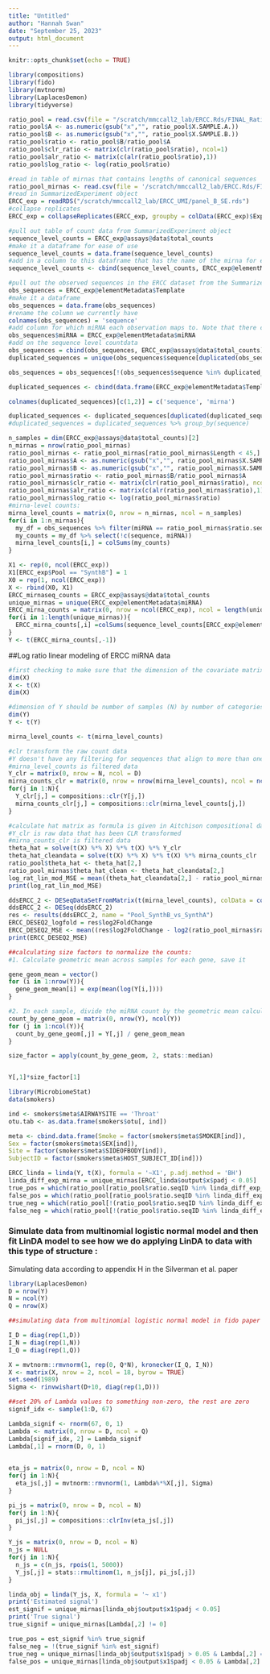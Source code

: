 ```yaml
---
title: "Untitled"
author: "Hannah Swan"
date: "September 25, 2023"
output: html_document
---
```


```r
knitr::opts_chunk$set(echo = TRUE)
```

```r
library(compositions)
library(fido)
library(mvtnorm)
library(LaplacesDemon)
library(tidyverse)
```



```r
ratio_pool = read.csv(file = "/scratch/mmccall2_lab/ERCC.Rds/FINAL_Ratiometric_SynthA_and_SynthB-1.csv", sep="\t")
ratio_pool$A <- as.numeric(gsub("x","", ratio_pool$X.SAMPLE.A.))
ratio_pool$B <- as.numeric(gsub("x","", ratio_pool$X.SAMPLE.B.))
ratio_pool$ratio <- ratio_pool$B/ratio_pool$A
ratio_pool$clr_ratio <- matrix(clr(ratio_pool$ratio), ncol=1)
ratio_pool$alr_ratio <- matrix(c(alr(ratio_pool$ratio),1))
ratio_pool$log_ratio <- log(ratio_pool$ratio)

```


```r
#read in table of mirnas that contains lengths of canonical sequences 
ratio_pool_mirnas <- read.csv(file = '/scratch/mmccall2_lab/ERCC.Rds/FINAL_Ratiometric_SynthA_and_SynthB-1_fixlast3.csv', sep="\t")
#read in SummarizedExperiment object 
ERCC_exp = readRDS("/scratch/mmccall2_lab/ERCC_UMI/panel_B_SE.rds")
#collapse replicates
ERCC_exp = collapseReplicates(ERCC_exp, groupby = colData(ERCC_exp)$Experiment)
```


```r
#pull out table of count data from SummarizedExperiment object 
sequence_level_counts = ERCC_exp@assays@data$total_counts
#make it a dataframe for ease of use 
sequence_level_counts = data.frame(sequence_level_counts)
#add in a column to this dataframe that has the name of the mirna for each observation 
sequence_level_counts <- cbind(sequence_level_counts, ERCC_exp@elementMetadata$miRNA)

```


```r
#pull out the observed sequences in the ERCC dataset from the SummarizedExperiment object 
obs_sequences = ERCC_exp@elementMetadata$Template
#make it a dataframe
obs_sequences = data.frame(obs_sequences)
#rename the column we currently have 
colnames(obs_sequences) = 'sequence'
#add column for which miRNA each observation maps to. Note that there can be many different sequences that map to the same miRNA
obs_sequences$miRNA = ERCC_exp@elementMetadata$miRNA
#add on the sequence level countdata 
obs_sequences = cbind(obs_sequences, ERCC_exp@assays@data$total_counts)
duplicated_sequences = unique(obs_sequences$sequence[duplicated(obs_sequences$sequence)])
```

```r
obs_sequences = obs_sequences[!(obs_sequences$sequence %in% duplicated_sequences), ] 
```

```r
duplicated_sequences <- cbind(data.frame(ERCC_exp@elementMetadata$Template), data.frame(ERCC_exp@elementMetadata$miRNA), data.frame(ERCC_exp@assays@data$total_counts))
```


```r
colnames(duplicated_sequences)[c(1,2)] = c('sequence', 'mirna')

```

```r
duplicated_sequences <- duplicated_sequences[duplicated(duplicated_sequences$sequence),]
#duplicated_sequences = duplicated_sequences %>% group_by(sequence)
```



```r
n_samples = dim(ERCC_exp@assays@data$total_counts)[2]
n_mirnas = nrow(ratio_pool_mirnas)
ratio_pool_mirnas <- ratio_pool_mirnas[ratio_pool_mirnas$Length < 45,] 
ratio_pool_mirnas$A <- as.numeric(gsub("x","", ratio_pool_mirnas$X.SAMPLE.A.))
ratio_pool_mirnas$B <- as.numeric(gsub("x","", ratio_pool_mirnas$X.SAMPLE.B.))
ratio_pool_mirnas$ratio <- ratio_pool_mirnas$B/ratio_pool_mirnas$A
ratio_pool_mirnas$clr_ratio <- matrix(clr(ratio_pool_mirnas$ratio), ncol=1)
ratio_pool_mirnas$alr_ratio <- matrix(c(alr(ratio_pool_mirnas$ratio),1))
ratio_pool_mirnas$log_ratio <- log(ratio_pool_mirnas$ratio)
#mirna-level counts: 
mirna_level_counts = matrix(0, nrow = n_mirnas, ncol = n_samples)
for(i in 1:n_mirnas){
  my_df = obs_sequences %>% filter(miRNA == ratio_pool_mirnas$ratio.seqID[i])
  my_counts = my_df %>% select(!c(sequence, miRNA))
  mirna_level_counts[i,] = colSums(my_counts)
}
```



```r
X1 <- rep(0, ncol(ERCC_exp))
X1[ERCC_exp$Pool == "SynthB"] = 1
X0 = rep(1, ncol(ERCC_exp))
X <- rbind(X0, X1)
ERCC_mirnaseq_counts = ERCC_exp@assays@data$total_counts 
unique_mirnas = unique(ERCC_exp@elementMetadata$miRNA)
ERCC_mirna_counts = matrix(0, nrow = ncol(ERCC_exp), ncol = length(unique_mirnas))
for(i in 1:length(unique_mirnas)){
  ERCC_mirna_counts[,i] =colSums(sequence_level_counts[ERCC_exp@elementMetadata$miRNA == unique_mirnas[i],])
}
Y <- t(ERCC_mirna_counts[,-1])

```


##Log ratio linear modeling of ERCC miRNA data 
```r
#first checking to make sure that the dimension of the covariate matrix is number of samples (N) by number of covariates (Q)
dim(X)
X <- t(X)
dim(X)
```

```r
#dimension of Y should be number of samples (N) by number of categories (D) a.k.a. number of miRNA
dim(Y)
Y <- t(Y)

mirna_level_counts <- t(mirna_level_counts)
```

```r
#clr transform the raw count data 
#Y doesn't have any filtering for sequences that align to more than one mirna or mirnas whose canonical sequences exceed a certain length 
#mirna_level_counts is filtered data 
Y_clr = matrix(0, nrow = N, ncol = D)
mirna_counts_clr = matrix(0, nrow = nrow(mirna_level_counts), ncol = ncol(mirna_level_counts))
for(j in 1:N){
  Y_clr[j,] = compositions::clr(Y[j,])
  mirna_counts_clr[j,] = compositions::clr(mirna_level_counts[j,])
}

```

```r
#calculate hat matrix as formula is given in Aitchison compositional data analysis book
#Y_clr is raw data that has been CLR transformed 
#mirna_counts_clr is filtered data 
theta_hat = solve(t(X) %*% X) %*% t(X) %*% Y_clr
theta_hat_cleandata = solve(t(X) %*% X) %*% t(X) %*% mirna_counts_clr
ratio_pool$theta_hat <- theta_hat[2,]
ratio_pool_mirnas$theta_hat_clean <- theta_hat_cleandata[2,]
log_rat_lin_mod_MSE = mean((theta_hat_cleandata[2,] - ratio_pool_mirnas$clr_ratio)^2)
print(log_rat_lin_mod_MSE)
```


```r
ddsERCC_2 <- DESeqDataSetFromMatrix(t(mirna_level_counts), colData = colData(ERCC_exp), design = ~ Pool + Lab)
ddsERCC_2 <- DESeq(ddsERCC_2)
res <- results(ddsERCC_2, name = "Pool_SynthB_vs_SynthA")
ERCC_DESEQ2_logfold = res$log2FoldChange
ERCC_DESEQ2_MSE <- mean((res$log2FoldChange - log2(ratio_pool_mirnas$ratio))^2)
print(ERCC_DESEQ2_MSE)
```


```r
##calculating size factors to normalize the counts: 
#1. Calculate geometric mean across samples for each gene, save it 

gene_geom_mean = vector()
for (i in 1:nrow(Y)){
  gene_geom_mean[i] = exp(mean(log(Y[i,])))
}

#2. In each sample, divide the miRNA count by the geometric mean calculated for that mirna:
count_by_gene_geom = matrix(0, nrow(Y), ncol(Y))
for (j in 1:ncol(Y)){
  count_by_gene_geom[,j] = Y[,j] / gene_geom_mean
}

size_factor = apply(count_by_gene_geom, 2, stats::median)


Y[,1]*size_factor[1]
```


```r
library(MicrobiomeStat)
data(smokers)

ind <- smokers$meta$AIRWAYSITE == 'Throat'
otu.tab <- as.data.frame(smokers$otu[, ind])

meta <- cbind.data.frame(Smoke = factor(smokers$meta$SMOKER[ind]),
Sex = factor(smokers$meta$SEX[ind]),
Site = factor(smokers$meta$SIDEOFBODY[ind]),
SubjectID = factor(smokers$meta$HOST_SUBJECT_ID[ind]))
```


```r
ERCC_linda = linda(Y, t(X), formula = '~X1', p.adj.method = 'BH')
linda_diff_exp_mirna = unique_mirnas[ERCC_linda$output$x$padj < 0.05]
true_pos = which(ratio_pool[ratio_pool$ratio.seqID %in% linda_diff_exp_mirna,'ratio'] != 1.0)
false_pos = which(ratio_pool[ratio_pool$ratio.seqID %in% linda_diff_exp_mirna, 'ratio'] == 1.0)
true_neg = which(ratio_pool[!(ratio_pool$ratio.seqID %in% linda_diff_exp_mirna), 'ratio'] == 1.0)
false_neg = which(ratio_pool[!(ratio_pool$ratio.seqID %in% linda_diff_exp_mirna), 'ratio'] != 1.0)
```

### Simulate data from multinomial logistic normal model and then fit LinDA model to see how we do applying LinDA to data with this type of structure : 
Simulating data according to appendix H in the Silverman et al. paper 
```r
library(LaplacesDemon)
D = nrow(Y)
N = ncol(Y)
Q = nrow(X)

##simulating data from multinomial logistic normal model in fido paper then fitting LinDA model to data to see how it performs 

I_D = diag(rep(1,D))
I_N = diag(rep(1,N))
I_Q = diag(rep(1,Q))

X = mvtnorm::rmvnorm(1, rep(0, Q*N), kronecker(I_Q, I_N))
X <- matrix(X, nrow = 2, ncol = 18, byrow = TRUE)
set.seed(1989)
Sigma <- rinvwishart(D+10, diag(rep(1,D)))

##set 20% of Lambda values to something non-zero, the rest are zero 
signif_idx <- sample(1:D, 67)

Lambda_signif <- rnorm(67, 0, 1)
Lambda <- matrix(0, nrow = D, ncol = Q)
Lambda[signif_idx, 2] = Lambda_signif
Lambda[,1] = rnorm(D, 0, 1) 
  

eta_js = matrix(0, nrow = D, ncol = N)
for(j in 1:N){
  eta_js[,j] = mvtnorm::rmvnorm(1, Lambda%*%X[,j], Sigma)
}

pi_js = matrix(0, nrow = D, ncol = N)
for(j in 1:N){
  pi_js[,j] = compositions::clrInv(eta_js[,j])
}

Y_js = matrix(0, nrow = D, ncol = N)
n_js = NULL
for(j in 1:N){
  n_js = c(n_js, rpois(1, 5000))
  Y_js[,j] = stats::rmultinom(1, n_js[j], pi_js[,j])
}

```

```r
linda_obj = linda(Y_js, X, formula = '~ x1')
print('Estimated signal')
est_signif = unique_mirnas[linda_obj$output$x1$padj < 0.05]
print('True signal')
true_signif = unique_mirnas[Lambda[,2] != 0]
```

```r
true_pos = est_signif %in% true_signif 
false_neg = !(true_signif %in% est_signif)
true_neg = unique_mirnas[linda_obj$output$x1$padj > 0.05 & Lambda[,2] == 0] 
false_pos = unique_mirnas[linda_obj$output$x1$padj < 0.05 & Lambda[,2] == 0]
```